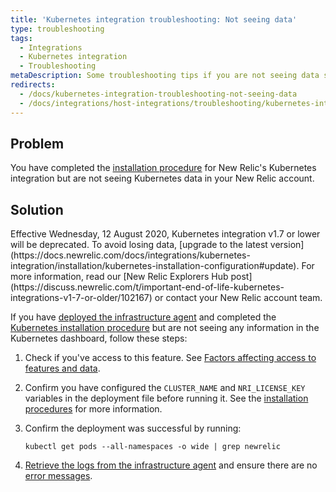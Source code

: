 ```yaml
---
title: 'Kubernetes integration troubleshooting: Not seeing data'
type: troubleshooting
tags:
  - Integrations
  - Kubernetes integration
  - Troubleshooting
metaDescription: Some troubleshooting tips if you are not seeing data show up for your New Relic Kubernetes integration.
redirects:
  - /docs/kubernetes-integration-troubleshooting-not-seeing-data
  - /docs/integrations/host-integrations/troubleshooting/kubernetes-integration-troubleshooting-not-seeing-data
---
```


## Problem

You have completed the [installation procedure](/docs/kubernetes-monitoring-integration#install) for New Relic's Kubernetes integration but are not seeing Kubernetes data in your New Relic account.

## Solution

<Callout variant="important">
  Effective Wednesday, 12 August 2020, Kubernetes integration v1.7 or lower will be deprecated. To avoid losing data, [upgrade to the latest version](https://docs.newrelic.com/docs/integrations/kubernetes-integration/installation/kubernetes-installation-configuration#update). For more information, read our [New Relic Explorers Hub post](https://discuss.newrelic.com/t/important-end-of-life-kubernetes-integrations-v1-7-or-older/102167) or contact your New Relic account team.
</Callout>

If you have [deployed the infrastructure agent](#install) and completed the [Kubernetes installation procedure](/docs/kubernetes-monitoring-integration#install) but are not seeing any information in the Kubernetes dashboard, follow these steps:

1. Check if you've access to this feature. See [Factors affecting access to features and data](/docs/accounts/accounts-billing/general-account-settings/factors-affecting-access-features-data).
2. Confirm you have configured the `CLUSTER_NAME` and `NRI_LICENSE_KEY` variables in the deployment file before running it. See the [installation procedures](/docs/integrations/host-integrations/host-integrations-list/kubernetes-monitoring-integration#install) for more information.
3. Confirm the deployment was successful by running:

   ```
   kubectl get pods --all-namespaces -o wide | grep newrelic
   ```
4. [Retrieve the logs from the infrastructure agent](/docs/integrations/kubernetes-integration/troubleshooting/get-logs-version) and ensure there are no [error messages](/docs/integrations/host-integrations/troubleshooting/kubernetes-integration-troubleshooting-error-messages).
